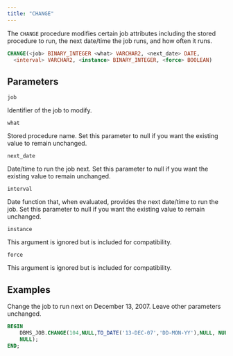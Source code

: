 ```yaml
---
title: "CHANGE"
---
```


The `CHANGE` procedure modifies certain job attributes including the stored procedure to run, the next date/time the job runs, and how often it runs.

```sql
CHANGE(<job> BINARY_INTEGER <what> VARCHAR2, <next_date> DATE,
  <interval> VARCHAR2, <instance> BINARY_INTEGER, <force> BOOLEAN)
```

## Parameters

`job`

 Identifier of the job to modify.

`what`

 Stored procedure name. Set this parameter to null if you want the existing value to remain unchanged.

`next_date`

 Date/time to run the job next. Set this parameter to null if you want the existing value to remain unchanged.

`interval`

 Date function that, when evaluated, provides the next date/time to run the job. Set this parameter to null if you want the existing value to remain unchanged.

`instance`

 This argument is ignored but is included for compatibility.

`force`

 This argument is ignored but is included for compatibility.

## Examples

Change the job to run next on December 13, 2007. Leave other parameters unchanged.

```sql
BEGIN
    DBMS_JOB.CHANGE(104,NULL,TO_DATE('13-DEC-07','DD-MON-YY'),NULL, NULL,
    NULL);
END;
```

